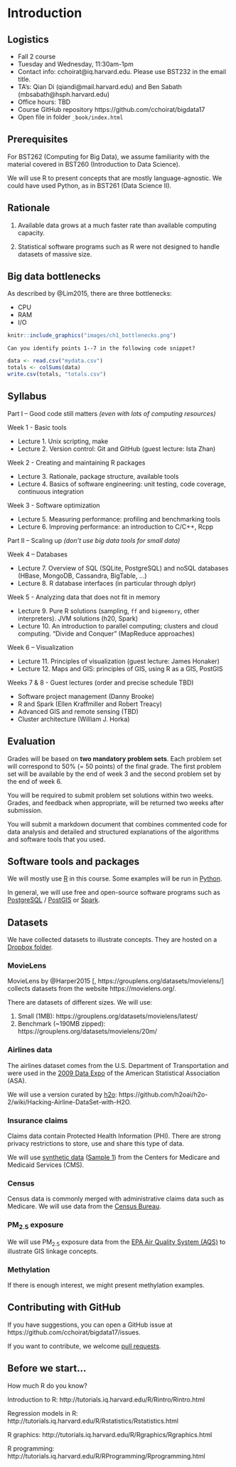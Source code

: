 # Introduction {#intro}

## Logistics

- Fall 2 course
- Tuesday and Wednesday, 11:30am-1pm
- Contact info: cchoirat@iq.harvard.edu.  Please use BST232 in the email title.
- TA's: Qian Di (qiandi@mail.harvard.edu) and Ben Sabath (mbsabath@hsph.harvard.edu)
- Office hours: TBD
- Course GitHub repository https://github.com/cchoirat/bigdata17
- Open file in folder `_book/index.html`

## Prerequisites

For BST262 (Computing for Big Data), we assume familiarity with the material covered in BST260 (Introduction to Data Science).

We will use R to present concepts that are mostly language-agnostic.  We could have used Python, as in BST261 (Data Science II).

## Rationale

1. Available data grows at a much faster rate than available computing capacity.

2. Statistical software programs such as R were not designed to handle datasets of massive size.

## Big data bottlenecks

As described by @Lim2015, there are three bottlenecks:

- CPU
- RAM
- I/O

```r
knitr::include_graphics("images/ch1_bottlenecks.png")
```
```exercise
Can you identify points 1--7 in the following code snippet?
```

```r
data <- read.csv("mydata.csv")
totals <- colSums(data)
write.csv(totals, "totals.csv")
```

## Syllabus

Part I – Good code still matters _(even with lots of computing resources)_

Week 1 - Basic tools

- Lecture 1. Unix scripting, make
- Lecture 2. Version control: Git and GitHub (guest lecture: Ista Zhan)

Week 2 - Creating and maintaining R packages

- Lecture 3. Rationale, package structure, available tools
- Lecture 4. Basics of software engineering: unit testing, code coverage, continuous integration

Week 3 - Software optimization

- Lecture 5. Measuring performance: profiling and benchmarking tools
- Lecture 6. Improving performance: an introduction to C/C++, Rcpp

Part II – Scaling up _(don’t use big data tools for small data)_

Week 4 – Databases

- Lecture 7. Overview of SQL (SQLite, PostgreSQL) and noSQL databases (HBase,
MongoDB, Cassandra, BigTable, ...)
- Lecture 8. R database interfaces (in particular through dplyr)

Week 5 - Analyzing data that does not fit in memory

- Lecture 9. Pure R solutions (sampling, `ff` and `bigmemory`, other interpreters). JVM solutions (h20, Spark)
- Lecture 10. An introduction to parallel computing; clusters and cloud computing.
“Divide and Conquer” (MapReduce approaches)

Week 6 – Visualization

- Lecture 11. Principles of visualization (guest lecture: James Honaker)
- Lecture 12. Maps and GIS: principles of GIS, using R as a GIS, PostGIS

Weeks 7 & 8 - Guest lectures (order and precise schedule TBD)

- Software project management (Danny Brooke)
- R and Spark (Ellen Kraffmiller and Robert Treacy)
- Advanced GIS and remote sensing (TBD)
- Cluster architecture (William J. Horka)

## Evaluation

Grades will be based on **two mandatory problem sets**. Each problem set will correspond to 50% (= 50 points) of the final grade. The first problem set will be available by the end of week 3 and the second problem set by the end of week 6.

You will be required to submit problem set solutions within two weeks. Grades, and feedback when appropriate, will be returned two weeks after submission.

You will submit a markdown document that combines commented code for data analysis and detailed and structured explanations of the algorithms and software tools that you used.

## Software tools and packages

We will mostly use [R](https://www.r-project.org/) in this course.  Some examples will be run in [Python](https://www.python.org/).

In general, we will use free and open-source software programs such as [PostgreSQL](https://www.postgresql.org/) / [PostGIS](http://postgis.net/) or [Spark](https://spark.apache.org/).

## Datasets

We have collected datasets to illustrate concepts.  They are hosted on a [Dropbox folder](https://www.dropbox.com/sh/mt4a7goxsl44swm/AADJK54wOXlDZjABMxN0DJIHa?dl=0).

### MovieLens

MovieLens by @Harper2015 [, https://grouplens.org/datasets/movielens/] collects datasets from the website https://movielens.org/.

There are datasets of different sizes.  We will use:

1. Small (1MB): https://grouplens.org/datasets/movielens/latest/
2. Benchmark (~190MB zipped): https://grouplens.org/datasets/movielens/20m/

### Airlines data

The airlines dataset comes from the U.S. Department of Transportation and were used in the [2009 Data Expo](http://stat-computing.org/dataexpo/2009/) of the American Statistical Association (ASA).

We will use a version curated by [h2o](https://www.h2o.ai/): https://github.com/h2oai/h2o-2/wiki/Hacking-Airline-DataSet-with-H2O. 

### Insurance claims

Claims data contain Protected Health Information (PHI).  There are strong privacy restrictions to store, use and share this type of data.

We will use [synthetic data](https://www.cms.gov/Research-Statistics-Data-and-Systems/Downloadable-Public-Use-Files/SynPUFs/DE_Syn_PUF.html) ([Sample 1](https://www.cms.gov/Research-Statistics-Data-and-Systems/Downloadable-Public-Use-Files/SynPUFs/DESample01.html)) from the Centers for Medicare and Medicaid Services (CMS).

### Census

Census data is commonly merged with administrative claims data such as Medicare.  We will use data from the [Census Bureau](https://www.census.gov/data.html).

### PM~2.5~ exposure

We will use PM~2.5~ exposure data from the [EPA Air Quality System (AQS)](https://www.epa.gov/aqs) to illustrate GIS linkage concepts.

### Methylation

If there is enough interest, we might present methylation examples.

## Contributing with GitHub

If you have suggestions, you can open a GitHub issue at https://github.com/cchoirat/bigdata17/issues.

If you want to contribute, we welcome [pull requests](https://help.github.com/articles/about-pull-requests/).

## Before we start...

How much R do you know?

Introduction to R: http://tutorials.iq.harvard.edu/R/Rintro/Rintro.html

Regression models in R: http://tutorials.iq.harvard.edu/R/Rstatistics/Rstatistics.html

R graphics: http://tutorials.iq.harvard.edu/R/Rgraphics/Rgraphics.html

R programming: http://tutorials.iq.harvard.edu/R/RProgramming/Rprogramming.html

